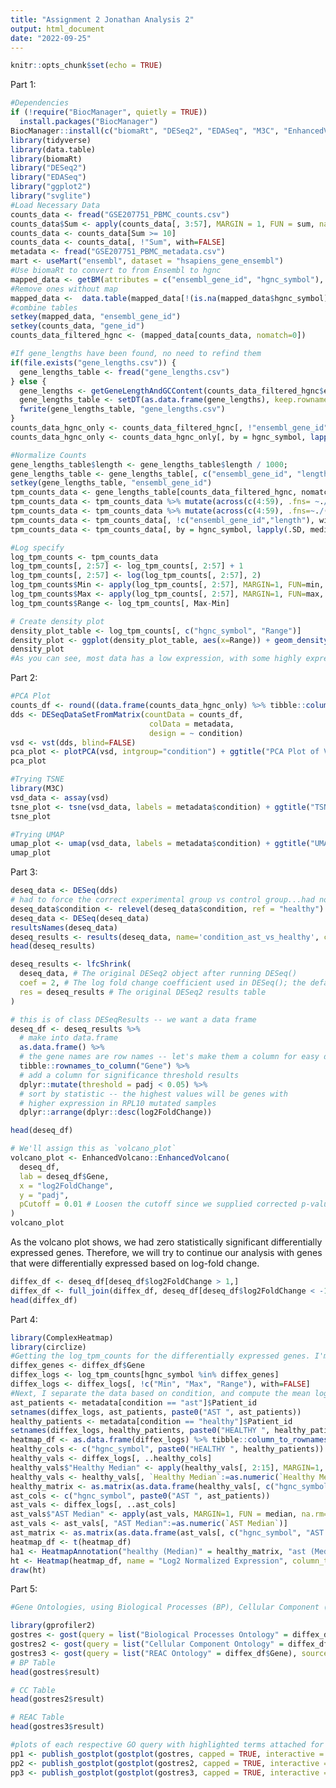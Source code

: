 ```yaml
---
title: "Assignment 2 Jonathan Analysis 2"
output: html_document
date: "2022-09-25"
---
```


```r
knitr::opts_chunk$set(echo = TRUE)
```
Part 1:
```r
#Dependencies
if (!require("BiocManager", quietly = TRUE))
  install.packages("BiocManager")
BiocManager::install(c("biomaRt", "DESeq2", "EDASeq", "M3C", "EnhancedVolcano", "ComplexHeatmap", "svglite", "data.table"))
library(tidyverse)
library(data.table)
library(biomaRt)
library("DESeq2")
library("EDASeq")
library("ggplot2")
library("svglite")
#Load Necessary Data
counts_data <- fread("GSE207751_PBMC_counts.csv")
counts_data$Sum <- apply(counts_data[, 3:57], MARGIN = 1, FUN = sum, na.rm = TRUE)
counts_data <- counts_data[Sum >= 10]
counts_data <- counts_data[, !"Sum", with=FALSE]
metadata <- fread("GSE207751_PBMC_metadata.csv")
mart <- useMart("ensembl", dataset = "hsapiens_gene_ensembl")
#Use biomaRt to convert to from Ensembl to hgnc
mapped_data <- getBM(attributes = c("ensembl_gene_id", "hgnc_symbol"), filters = "ensembl_gene_id", values = counts_data$gene_id, mart=mart)
#Remove ones without map
mapped_data <-  data.table(mapped_data[!(is.na(mapped_data$hgnc_symbol) | mapped_data$hgnc_symbol==""), ])
#combine tables
setkey(mapped_data, "ensembl_gene_id")
setkey(counts_data, "gene_id")
counts_data_filtered_hgnc <- (mapped_data[counts_data, nomatch=0])

```
```r
#If gene_lengths have been found, no need to refind them
if(file.exists("gene_lengths.csv")) {
  gene_lengths_table <- fread("gene_lengths.csv")
} else {
  gene_lengths <- getGeneLengthAndGCContent(counts_data_filtered_hgnc$ensembl_gene_id, org="hsa")
  gene_lengths_table <- setDT(as.data.frame(gene_lengths), keep.rownames = "ensembl_gene_id")
  fwrite(gene_lengths_table, "gene_lengths.csv")
}
counts_data_hgnc_only <- counts_data_filtered_hgnc[, !"ensembl_gene_id", with=FALSE]
counts_data_hgnc_only <- counts_data_hgnc_only[, by = hgnc_symbol, lapply(.SD, median), .SDcols = c(2:57)]
```

```r
#Normalize Counts
gene_lengths_table$length <- gene_lengths_table$length / 1000;
gene_lengths_table <- gene_lengths_table[, c("ensembl_gene_id", "length")]
setkey(gene_lengths_table, "ensembl_gene_id")
tpm_counts_data <- gene_lengths_table[counts_data_filtered_hgnc, nomatch=0]
tpm_counts_data <- tpm_counts_data %>% mutate(across(c(4:59), .fns= ~./length))
tpm_counts_data <- tpm_counts_data %>% mutate(across(c(4:59), .fns=~./(sum(.)/1000000)))
tpm_counts_data <- tpm_counts_data[, !c("ensembl_gene_id","length"), with=FALSE]
tpm_counts_data <- tpm_counts_data[, by = hgnc_symbol, lapply(.SD, median), .SDcols = c(2:57)]
```


```r
#Log specify
log_tpm_counts <- tpm_counts_data
log_tpm_counts[, 2:57] <- log_tpm_counts[, 2:57] + 1
log_tpm_counts[, 2:57] <- log(log_tpm_counts[, 2:57], 2)
log_tpm_counts$Min <- apply(log_tpm_counts[, 2:57], MARGIN=1, FUN=min, na.rm=TRUE)
log_tpm_counts$Max <- apply(log_tpm_counts[, 2:57], MARGIN=1, FUN=max, na.rm=TRUE)
log_tpm_counts$Range <- log_tpm_counts[, Max-Min]
```

```r
# Create density plot
density_plot_table <- log_tpm_counts[, c("hgnc_symbol", "Range")]
density_plot <- ggplot(density_plot_table, aes(x=Range)) + geom_density() + ggtitle("Density of Log2 Expression")
density_plot
#As you can see, most data has a low expression, with some highly expressed genes
```
Part 2:
```r
#PCA Plot
counts_df <- round((data.frame(counts_data_hgnc_only) %>% tibble::column_to_rownames("hgnc_symbol")), 0)
dds <- DESeqDataSetFromMatrix(countData = counts_df,
                               colData = metadata,
                               design = ~ condition)
vsd <- vst(dds, blind=FALSE)
pca_plot <- plotPCA(vsd, intgroup="condition") + ggtitle("PCA Plot of VST Expression Data")
pca_plot
```

```r
#Trying TSNE
library(M3C)
vsd_data <- assay(vsd)
tsne_plot <- tsne(vsd_data, labels = metadata$condition) + ggtitle("TSNE Plot of VST Data")
tsne_plot
```
```r
#Trying UMAP
umap_plot <- umap(vsd_data, labels = metadata$condition) + ggtitle("UMAP of VST Data")
umap_plot
```
Part 3: 
```r
deseq_data <- DESeq(dds)
# had to force the correct experimental group vs control group...had no effect on our p-value but changes LFC.
deseq_data$condition <- relevel(deseq_data$condition, ref = "healthy")
deseq_data <- DESeq(deseq_data)
resultsNames(deseq_data)
deseq_results <- results(deseq_data, name='condition_ast_vs_healthy', contrast=c('condition','ast','healthy'))
head(deseq_results)
```


```r
deseq_results <- lfcShrink(
  deseq_data, # The original DESeq2 object after running DESeq()
  coef = 2, # The log fold change coefficient used in DESeq(); the default is 2.
  res = deseq_results # The original DESeq2 results table
)
```

```r
# this is of class DESeqResults -- we want a data frame
deseq_df <- deseq_results %>%
  # make into data.frame
  as.data.frame() %>%
  # the gene names are row names -- let's make them a column for easy display
  tibble::rownames_to_column("Gene") %>%
  # add a column for significance threshold results
  dplyr::mutate(threshold = padj < 0.05) %>%
  # sort by statistic -- the highest values will be genes with
  # higher expression in RPL10 mutated samples
  dplyr::arrange(dplyr::desc(log2FoldChange))
```


```r
head(deseq_df)
```

```r
# We'll assign this as `volcano_plot`
volcano_plot <- EnhancedVolcano::EnhancedVolcano(
  deseq_df,
  lab = deseq_df$Gene,
  x = "log2FoldChange",
  y = "padj",
  pCutoff = 0.01 # Loosen the cutoff since we supplied corrected p-values
)
volcano_plot

```
As the volcano plot shows, we had zero statistically significant differentially expressed genes. Therefore, we will try to continue our analysis with genes that were differentially expressed based on log-fold change.

```r
diffex_df <- deseq_df[deseq_df$log2FoldChange > 1,]
diffex_df <- full_join(diffex_df, deseq_df[deseq_df$log2FoldChange < -1,])
head(diffex_df)
```

Part 4:
```r
library(ComplexHeatmap)
library(circlize)
#Getting the log_tpm_counts for the differentially expressed genes. I'm using log since it makes our scale smaller, and since differences in gene expression are more important relative to how much the gene was already expressed, rather than absolute values.
diffex_genes <- diffex_df$Gene
diffex_logs <- log_tpm_counts[hgnc_symbol %in% diffex_genes]
diffex_logs <- diffex_logs[, !c("Min", "Max", "Range"), with=FALSE]
#Next, I separate the data based on condition, and compute the mean log values for each gene by condition.
ast_patients <- metadata[condition == "ast"]$Patient_id
setnames(diffex_logs, ast_patients, paste0("AST ", ast_patients))
healthy_patients <- metadata[condition == "healthy"]$Patient_id
setnames(diffex_logs, healthy_patients, paste0("HEALTHY ", healthy_patients))
heatmap_df <- as.data.frame(diffex_logs) %>% tibble::column_to_rownames("hgnc_symbol")
healthy_cols <- c("hgnc_symbol", paste0("HEALTHY ", healthy_patients))
healthy_vals <- diffex_logs[, ..healthy_cols]
healthy_vals$"Healthy Median" <- apply(healthy_vals[, 2:15], MARGIN=1, FUN = median, na.rm=TRUE)
healthy_vals <- healthy_vals[, `Healthy Median`:=as.numeric(`Healthy Median`)]
healthy_matrix <- as.matrix(as.data.frame(healthy_vals[, c("hgnc_symbol", "Healthy Median")]) %>% tibble::column_to_rownames("hgnc_symbol"))
ast_cols <- c("hgnc_symbol", paste0("AST ", ast_patients))
ast_vals <- diffex_logs[, ..ast_cols]
ast_vals$"AST Median" <- apply(ast_vals, MARGIN=1, FUN = median, na.rm=TRUE)
ast_vals <- ast_vals[, "AST Median":=as.numeric(`AST Median`)]
ast_matrix <- as.matrix(as.data.frame(ast_vals[, c("hgnc_symbol", "AST Median")]) %>% tibble::column_to_rownames("hgnc_symbol"))
heatmap_df <- t(heatmap_df)
ha1 <- HeatmapAnnotation("healthy (Median)" = healthy_matrix, "ast (Median)" = ast_matrix)
ht <- Heatmap(heatmap_df, name = "Log2 Normalized Expression", column_title = "Expression of Differentially Expressed Genes", top_annotation = ha1)
draw(ht)
```
Part 5:
```r
#Gene Ontologies, using Biological Processes (BP), Cellular Component (CC), and REAC (pathway database)

library(gprofiler2)
gostres <- gost(query = list("Biological Processes Ontology" = diffex_df$Gene), sources = "GO:BP")
gostres2 <- gost(query = list("Cellular Component Ontology" = diffex_df$Gene), sources = "GO:CC")
gostres3 <- gost(query = list("REAC Ontology" = diffex_df$Gene), sources = "REAC")
# BP Table
head(gostres$result)

# CC Table
head(gostres2$result)

# REAC Table
head(gostres3$result)

#plots of each respective GO query with highlighted terms attached for additional information
pp1 <- publish_gostplot(gostplot(gostres, capped = TRUE, interactive = FALSE) , highlight_terms = gostres$result[c(1:3),]) + theme(plot.background = element_rect(fill = "white"))
pp2 <- publish_gostplot(gostplot(gostres2, capped = TRUE, interactive = FALSE), highlight_terms = gostres2$result[c(1:6),])+ theme(plot.background = element_rect(fill = "white"))
pp3 <- publish_gostplot(gostplot(gostres3, capped = TRUE, interactive = FALSE), highlight_terms = gostres3$result[c(1),])+ theme(plot.background = element_rect(fill = "white"))
```
